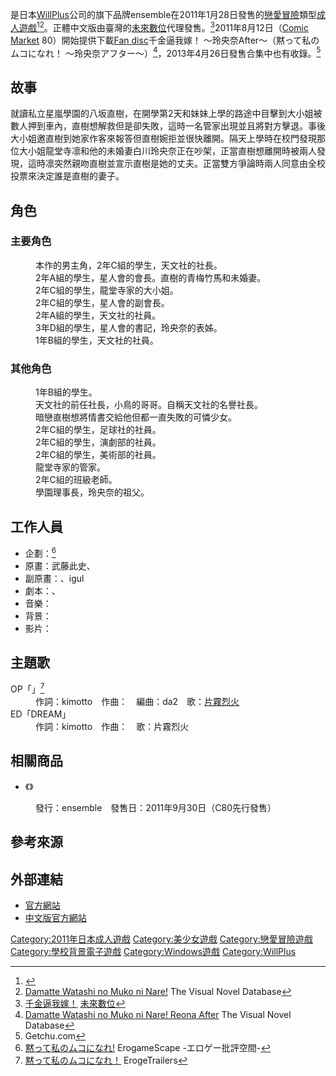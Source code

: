 {{Infobox animanga/Headerofja
| title= 千金逼我嫁！
| image= Damatte Watashi no Muko ni Nare! - First Press Limited Edition game cover.jpg
| size= 263px
| caption= 《千金逼我嫁！》初回限定版遊戲封面
| japanese= 黙って私のムコになれ！
| english= Damatte Watashi no Muko ni Nare!
| kana= だまってわたしのムコになれ
| romaji= Damatte Watashi no Muko ni Nare
| genre= [[戀愛喜劇|戀愛喜劇]]、學園
}}
{{Infobox animanga/name
| original=
| official=
| formal= {{flagicon|ROC}} 千金逼我嫁！（[[未來數位|未來數位]]）
| common=閉嘴當我的丈夫
}}
{{Infobox animanga/Game
| 標題=
| 類型=[[戀愛冒險|戀愛冒險]]
| 使用平台=[[Windows|Windows]] 2000/XP/Vista/7
| 遊戲引擎=
| 開發團隊=[[WillPlus|ensemble]]
| 代理商=ensemble<br>未來數位（正體中文版）
| 製作人=
| 監製=
| 腳本=じんべい、歌鳥
| 人物設定=武藤此史、あんころもち
| 音樂=ミリオンバンブー
| 遊戲人數=1
| 發售日=2011年1月28日<br>2014年7月28日（正體中文版）
| 對象年齡=18禁
| 結局數=8
}}
{{Infobox animanga/Game
| 標題=千金逼我嫁！ ～玲央奈After～
| 類型=[[戀愛冒險|戀愛冒險]]
| 使用平台=[[Windows|Windows]] 2000/XP/Vista/7/8
| 遊戲引擎=
| 開發團隊=ensemble
| 代理商=ensemble
| 製作人=
| 監製=
| 腳本=じんべい、歌鳥
| 人物設定=武藤此史、あんころもち
| 音樂=ミリオンバンブー
| 遊戲人數=1
| 發售日=2011年8月12日（C80）<br>2013年4月26日
| 對象年齡=18禁
| 結局數=
}}
{{Infobox animanga/Footerofja}}

{{vgname|千金逼我嫁！|ja=黙って私のムコになれ！}}是日本[[WillPlus|WillPlus]]公司的旗下品牌ensemble在2011年1月28日發售的[[戀愛冒險|戀愛冒險]]類型[[日本成人遊戲|成人遊戲]]<ref name="Getchu">{{cite web|url=http://www.getchu.com/soft.phtml?id=689969|script-title=ja:黙って私のムコになれ！ 初回限定版|publisher=Getchu.com|language=ja|accessdate=2020-09-22|archive-date=2020-01-12|archive-url=https://web.archive.org/web/20200112153130/http://www.getchu.com/soft.phtml?id=689969|dead-url=no}}</ref><ref>[https://vndb.org/v5289 Damatte Watashi no Muko ni Nare!] {{Wayback|url=https://vndb.org/v5289 |date=20150110061224 }}The Visual Novel Database{{en}}</ref>。正體中文版由臺灣的[[未來數位|未來數位]]代理發售。<ref>[http://future-digi.com/fdm029/top.html 千金逼我嫁！] {{Wayback|url=http://future-digi.com/fdm029/top.html |date=20160304104312 }}[[未來數位|未來數位]]{{zh-tw}}</ref>2011年8月12日（[[Comic_Market|Comic Market]] 80）開始提供下載[[Fan_disc|Fan disc]]千金逼我嫁！ ～玲央奈After～（黙って私のムコになれ！ ～玲央奈アフター～）<ref>[https://vndb.org/v16406 Damatte Watashi no Muko ni Nare! Reona After] {{Wayback|url=https://vndb.org/v16406 |date=20161208225808 }}The Visual Novel Database{{en}}</ref>，2013年4月26日發售合集{{lang|ja|乙女達の恋物語 ensemble3本＋1セット}}中也有收錄。<ref>[http://www.getchu.com/soft.phtml?id=766394 {{Wayback|url=http://www.getchu.com/soft.phtml?id=766394 |date=20160308034738 }} {{Wayback|url=http://www.getchu.com/soft.phtml?id=766394 |date=20160308034738 }} {{Wayback|url=http://www.getchu.com/soft.phtml?id=766394 |date=20160308034738 }} {{Wayback|url=http://www.getchu.com/soft.phtml?id=766394 |date=20160308034738 }} {{lang|ja|乙女達の恋物語 ensemble3本＋1セット}}]Getchu.com{{ja}}</ref>

== 故事 ==
就讀私立星嵐學園的八坂直樹，在開學第2天和妹妹上學的路途中目擊到大小姐被數人押到車內，直樹想解救但是卻失敗，這時一名管家出現並且將對方擊退。事後大小姐邀直樹到她家作客來報答但直樹婉拒並很快離開。隔天上學時在校門發現那位大小姐龍堂寺凛和他的未婚妻白川玲央奈正在吵架，正當直樹想離開時被兩人發現，這時凛突然親吻直樹並宣示直樹是她的丈夫。正當雙方爭論時兩人同意由全校投票來決定誰是直樹的妻子。

== 角色 ==
=== 主要角色 ===
; {{nihongo|八坂直樹|八坂 直樹（やさか なおき）}}
: 本作的男主角，2年C組的學生，天文社的社長。
; {{nihongo|白川玲央奈|白川 玲央奈（しらかわ れおな）|聲：[[小倉結衣|小倉結衣]]<ref name="Getchu"/>}}
: 2年A組的學生，星人會的會長。直樹的青梅竹馬和未婚妻。
; {{nihongo|龍堂寺凜|龍堂寺 凛（りゅうどうじ りん）|聲：[[北都南|北都南]]<ref name="Getchu"/>}}
: 2年C組的學生，龍堂寺家的大小姐。
; {{nihongo|崇城遙|崇城 遥（そうじょう はるか）|聲：{{tsl|ja|有栖川みや美}}<ref name="Getchu"/>}}
: 2年C組的學生，星人會的副會長。
; {{nihongo|真壁依子|真壁 依子（まかべ よりこ）|聲：{{tsl|ja|七原ことみ}}<ref name="Getchu"/>}}
: 2年A組的學生，天文社的社員。
; {{nihongo|桐村佑里惠|桐村 佑里恵（きりむら ゆりえ）|聲：[[柚木Kaname|柚木要]]<ref name="Getchu"/>}}
: 3年D組的學生，星人會的書記，玲央奈的表姊。
; {{nihongo|桂木小鳥|桂木 小鳥（かつらぎ ことり）|聲：{{tsl|ja|姫川あいり}}<ref name="Getchu"/>}}
: 1年B組的學生，天文社的社員。

=== 其他角色 ===
; {{nihongo|八坂軟子|八坂 ふみゅ子（やさか ふみゅこ）|聲：{{tsl|ja|遠見はるか}}<ref name="Getchu"/>}}
: 1年B組的學生。
; {{nihongo|桂木清人|桂木 清人（かつらぎ きよと）|聲：{{tsl|ja|堀川忍||堀川忍}}<ref name="Getchu"/>}}
: 天文社的前任社長，小鳥的哥哥。自稱天文社的名譽社長。
; {{nihongo|情書少女|ラブレターの少女|聲：{{tsl|ja|雪都さお梨}}<ref name="Getchu"/>}}
: 暗戀直樹想將情書交給他但都一直失敗的可憐少女。
; {{nihongo|遠藤康平|遠藤 康平（えんどう こうへい）|聲：葵海人<ref name="Getchu"/>}}
: 2年C組的學生，足球社的社員。
; {{nihongo|雉村篤史|雉村 篤史（きじむら あつし）|聲：八神大輔<ref name="Getchu"/>}}
: 2年C組的學生，演劇部的社員。
; {{nihongo|戌井優一|戌井 優一（いぬい ゆういち）|聲：{{tsl|ja|宮沢ゆあな}}<ref name="Getchu"/>}}
: 2年C組的學生，美術部的社員。
; {{nihongo|黑岩進|黒岩 進（くろいわ すすむ）|聲：山本兼平<ref name="Getchu"/>}}
: 龍堂寺家的管家。
; {{nihongo|山之邊蓉子|山之辺 蓉子（やまのべ ようこ）|聲：中井戶由希菜<ref name="Getchu"/>}}
: 2年C組的班級老師。
; {{nihongo|白川大作|白川 大作（しらかわ だいさく）|聲：多富滿<ref name="Getchu"/>}}
: 學園理事長，玲央奈的祖父。

==工作人員==
*企劃：{{lang|ja|じんべい}}<ref>[http://erogamescape.dyndns.org/~ap2/ero/toukei_kaiseki/game.php?game=14203#ad 黙って私のムコになれ!] {{Wayback|url=http://erogamescape.dyndns.org/~ap2/ero/toukei_kaiseki/game.php?game=14203#ad |date=20151125222622 }}ErogameScape -エロゲー批評空間-{{ja}}</ref>
*原畫：武藤此史、{{lang|ja|あんころもち}}
*副原畫：{{lang|ja|みこしまつり}}、igul
*劇本：{{lang|ja|じんべい}}、{{tsl|ja|歌鳥||歌鳥}}
*音樂：{{lang|ja|ミリオンバンブー}}
*背景：{{lang|ja|獏プロダクション}}
*影片：{{lang|ja|はらだ}}

==主題歌==
;OP「{{lang|ja|一生モノ☆}}」<ref>[http://erogetrailers.com/soft/88 黙って私のムコになれ！] {{Wayback|url=http://erogetrailers.com/soft/88 |date=20151121221539 }}ErogeTrailers{{ja}}</ref>
:作詞：kimotto　作曲：{{lang|ja|ロドリゲスのぶ}}　編曲：da2　歌：[[片霧烈火|片霧烈火]]
;ED「DREAM」
:作詞：kimotto　作曲：{{lang|ja|ロドリゲスのぶ}}　歌：片霧烈火

==相關商品==
*《{{lang|ja|黙って私のムコになれ！ ドラマCD＋ボーカルコレクション「ライバルは義理の妹!?～玲央奈お義姉さまの悪戦苦闘な一日～」}}》
:發行：ensemble　發售日：2011年9月30日（C80先行發售）

== 參考來源 ==
<references />

== 外部連結 ==
* [http://www.ensemble-game.com/03.damamuko/top.html 官方網站]{{Wayback|url=http://www.ensemble-game.com/03.damamuko/top.html |date=20190901223448 }}{{ja icon}}
* [http://future-digi.com/fdm029/top.html 中文版官方網站]{{Wayback|url=http://future-digi.com/fdm029/top.html |date=20160304104312 }}{{zh-tw}}

{{ensemble}}

{{DEFAULTSORT:Damatte Watashi no Muko ni Nare!}}
[[Category:2011年日本成人遊戲|Category:2011年日本成人遊戲]]
[[Category:美少女遊戲|Category:美少女遊戲]]
[[Category:戀愛冒險遊戲|Category:戀愛冒險遊戲]]
[[Category:學校背景電子遊戲|Category:學校背景電子遊戲]]
[[Category:Windows遊戲|Category:Windows遊戲]]
[[Category:WillPlus|Category:WillPlus]]